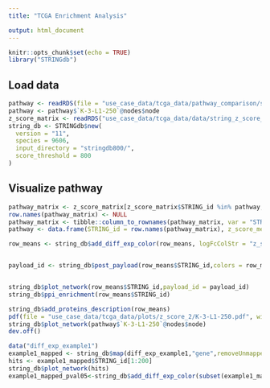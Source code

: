 ```yaml
---
title: "TCGA Enrichment Analysis"

output: html_document
---
```


```r
knitr::opts_chunk$set(echo = TRUE)
library("STRINGdb")
```



## Load data
```r
pathway <- readRDS(file = "use_case_data/tcga_data/pathway_comparison/selected_pathway_z2.rds")
pathway <- pathway$`K-3-L1-250`@nodes$node
z_score_matrix <- readRDS("use_case_data/tcga_data/data/string_z_score_counts.rds")
string_db <- STRINGdb$new(
  version = "11",
  species = 9606,
  input_directory = "stringdb800/",
  score_threshold = 800
)
```


## Visualize pathway
```r
pathway_matrix <- z_score_matrix[z_score_matrix$STRING_id %in% pathway, ]
row.names(pathway_matrix) <- NULL
pathway_matrix <- tibble::column_to_rownames(pathway_matrix, var = "STRING_id")
pathway <- data.frame(STRING_id = row.names(pathway_matrix), z_score_mean = rowMeans(pathway_matrix[-1]))

row_means <- string_db$add_diff_exp_color(row_means, logFcColStr = "z_score_mean")


payload_id <- string_db$post_payload(row_means$STRING_id,colors = row_means$color)


string_db$plot_network(row_means$STRING_id,payload_id = payload_id)
string_db$ppi_enrichment(row_means$STRING_id)

string_db$add_proteins_description(row_means)
pdf(file = "use_case_data/tcga_data/plots/z_score_2/K-3-L1-250.pdf", width = 6, height = 7)
string_db$plot_network(pathway$`K-3-L1-250`@nodes$node)
dev.off()
```

```r
data("diff_exp_example1")
example1_mapped <- string_db$map(diff_exp_example1,"gene",removeUnmappedRows = TRUE)
hits <- example1_mapped$STRING_id[1:200]
string_db$plot_network(hits)
example1_mapped_pval05<-string_db$add_diff_exp_color(subset(example1_mapped, pvalue<0.05),logFcColStr = "logFC")
```

